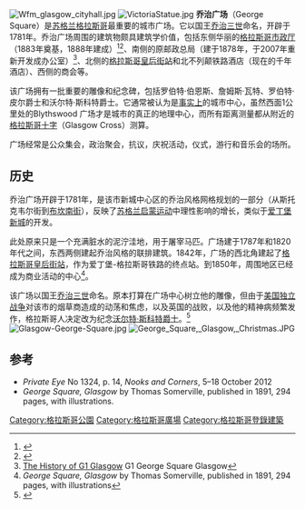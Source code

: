 {{noteTA
|1=zh-cn:乔治;zh-tw:喬治;zh-hk:佐治;
}}
[[Image:Wfm_glasgow_cityhall.jpg|thumb]]
[[Image:VictoriaStatue.jpg|thumb]]
{{Otheruses|subject=格拉斯哥的一個廣場|other=愛丁堡的同名廣場|喬治廣場 (愛丁堡)}}
'''乔治广场'''（George Square）是[[苏格兰|苏格兰]][[格拉斯哥|格拉斯哥]]最重要的城市广场。它以国王[[乔治三世|乔治三世]]命名，开辟于1781年。乔治广场周围的建筑物颇具建筑学价值，包括东侧华丽的[[格拉斯哥市政厅|格拉斯哥市政厅]]（1883年奠基，1888年建成）<ref>{{Cite web |url=http://www.theglasgowstory.com/image/?inum=TGSE00418&t=2 |title=存档副本 |accessdate=2017-03-02 |archive-date=2017-02-02 |archive-url=https://web.archive.org/web/20170202044557/http://www.theglasgowstory.com/image/?inum=TGSE00418&t=2 |dead-url=no }}</ref><ref>{{Cite web |url=http://www.scottisharchitects.org.uk/architect_full.php?id=201358 |title=存档副本 |accessdate=2017-03-02 |archive-date=2016-04-04 |archive-url=https://web.archive.org/web/20160404212234/http://scottisharchitects.org.uk/architect_full.php?id=201358 |dead-url=no }}</ref>、南侧的原邮政总局（建于1878年，于2007年重新开发成办公室）<ref>[http://www.g1glasgow.com/ The History of G1 Glasgow] {{Wayback|url=http://www.g1glasgow.com/ |date=20110612214713 }} G1 George Square Glasgow</ref>、北侧的[[格拉斯哥皇后街站|格拉斯哥皇后街站]]和北不列颠铁路酒店（现在的千年酒店）、西侧的商会等。

该广场拥有一批重要的雕像和纪念碑，包括罗伯特·伯恩斯、詹姆斯·瓦特、罗伯特·皮尔爵士和沃尔特·斯科特爵士。它通常被认为是[[de_facto|事实上]]的城市中心，虽然西面1公里处的Blythswood 广场才是城市的真正的地理中心，而所有距离测量都从附近的[[格拉斯哥十字|格拉斯哥十字]]（Glasgow Cross）测算。

广场经常是公众集会，政治聚会，抗议，庆祝活动，仪式，游行和音乐会的场所。

==历史==
乔治广场开辟于1781年，是该市新城中心区的乔治风格网格规划的一部分（从斯托克韦尔街到[[布坎南街|布坎南街]]），反映了[[苏格兰启蒙运动|苏格兰启蒙运动]]中理性影响的增长，类似于[[爱丁堡新城|爱丁堡新城]]的开发。 

此处原来只是一个充满脏水的泥泞洼地，用于屠宰马匹。广场建于1787年和1820年代之间，东西两侧建起乔治风格的联排建筑。1842年，广场的西北角建起了[[格拉斯哥皇后街站|格拉斯哥皇后街站]]，作为爱丁堡-格拉斯哥铁路的终点站。到1850年，周围地区已经成为商业活动的中心<ref>''George Square, Glasgow'' by Thomas Somerville, published in 1891, 294 pages, with illustrations</ref>。

该广场以国王[[乔治三世|乔治三世]]命名。原本打算在广场中心树立他的雕像，但由于[[美国独立战争|美国独立战争]]对该市的烟草商造成的动荡和焦虑，以及英国的战败，以及他的精神病频繁发作，格拉斯哥人决定改为纪念[[沃尔特·斯科特爵士|沃尔特·斯科特爵士]]。<ref>{{Cite web |url=http://www.glasgowsculpture.com/pg_biography.php?sub=greenshields_j |title=存档副本 |accessdate=2017-03-02 |archive-date=2017-02-23 |archive-url=https://web.archive.org/web/20170223021221/http://glasgowsculpture.com/pg_biography.php?sub=greenshields_j |dead-url=no }}</ref>
[[File:Glasgow-George-Square.jpg|thumb]]
[[Image:George_Square,_Glasgow,_Christmas.JPG|right]]

==参考==
{{reflist}}
*''Private Eye'' No 1324, p. 14, ''Nooks and Corners'', 5–18 October 2012
* ''George Square, Glasgow'' by Thomas Somerville, published in 1891, 294 pages, with illustrations. 
{{Coord|55|51|40.179|N|4|15|0.64|W|type:landmark|display=title}}

[[Category:格拉斯哥公園|Category:格拉斯哥公園]]
[[Category:格拉斯哥廣場|Category:格拉斯哥廣場]]
[[Category:格拉斯哥登錄建築|Category:格拉斯哥登錄建築]]